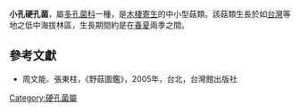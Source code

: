 {{Speciesbox
| name = 小孔硬孔菌
| image = Rigidoporus microporus - Jardim Botânico de São Paulo - IMG 0313.jpg
| genus = Rigidoporus
| species = microporus
| authority = (Fr.) Overeem.
}}

'''小孔硬孔菌'''，屬[[多孔菌科|多孔菌科]]一種，是[[木棲寄生|木棲寄生]]的中小型菇類。該菇類生長於如[[台灣|台灣]]等地之低中海拔林區，生長期間約是在[[春|春]][[夏|夏]]兩季之間。

==參考文獻==
*周文能、張東柱，《野菇圖鑑》，2005年，台北，台灣館出版社
{{Taxonbar|from=Q1311001}}

[[Category:硬孔菌屬|Category:硬孔菌屬]]


{{Fungus-stub}}